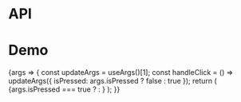 
<Meta title="Packages/Buttons/ToggleIconButton" component={ToggleIconButton} />

# API

<ArgsTable />

# Demo

<Canvas>
  <Story
    name="ToggleIconButton"
    args={{ 'aria-label': 'Label', isBasic: true, isPill: true }}
    argTypes={{
      disabled: { control: 'boolean' },
      isPressed: { control: 'radio', options: [false, true, 'mixed'] }
    }}
  >
    {args => {
      const updateArgs = useArgs()[1];
      const handleClick = () => updateArgs({ isPressed: args.isPressed ? false : true });
      return (
        <ToggleIconButton {...args} onClick={handleClick}>
          {args.isPressed === true ? <IconFill /> : <IconStroke />}
        </ToggleIconButton>
      );
    }}
  </Story>
</Canvas>
